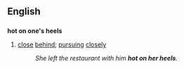 ==English==

==={{idiom}}===
'''hot on one's heels'''
#[[close]] [[behind]]; [[pursuing]] [[closely]]
#:''She left the restaurant with him '''hot on her heels'''.''